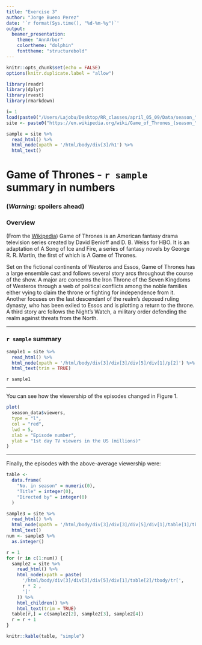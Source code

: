 ```yaml
---
title: "Exercise 3"
author: "Jorge Bueno Perez"
date: '`r format(Sys.time(), "%d-%m-%y")`'
output:  
  beamer_presentation:  
    theme: "AnnArbor"
    colortheme: "dolphin"
    fonttheme: "structurebold"
---
```


```r
knitr::opts_chunk$set(echo = FALSE)
options(knitr.duplicate.label = "allow")
```

```r
library(readr)
library(dplyr)
library(rvest)
library(rmarkdown)
```


```r
i= 1
load(paste0("/Users/Lajobu/Desktop/RR_classes/april_05_09/Data/season_", i, ".RData"))
site <- paste0("https://en.wikipedia.org/wiki/Game_of_Thrones_(season_", i, ")")
```

```r
sample = site %>%
  read_html() %>%
  html_node(xpath = '/html/body/div[3]/h1') %>%
  html_text()
```

# Game of Thrones - `r sample` summary in numbers

### __(*Warning:* spoilers ahead)__

### Overview

(From the [Wikipedia](https://en.wikipedia.org/wiki/Game_of_Thrones#Premise)) Game of Thrones is an American fantasy drama television series created by David Benioff and D. B. Weiss for HBO. It is an adaptation of A Song of Ice and Fire, a series of fantasy novels by George R. R. Martin, the first of which is A Game of Thrones.

Set on the fictional continents of Westeros and Essos, Game of Thrones has a large ensemble cast and follows several story arcs throughout the course of the show. A major arc concerns the Iron Throne of the Seven Kingdoms of Westeros through a web of political conflicts among the noble families either vying to claim the throne or fighting for independence from it. Another focuses on the last descendant of the realm's deposed ruling dynasty, who has been exiled to Essos and is plotting a return to the throne. A third story arc follows the Night's Watch, a military order defending the realm against threats from the North.

***

### `r sample` summary 

```r
sample1 = site %>%
  read_html() %>%
  html_node(xpath = '/html/body/div[3]/div[3]/div[5]/div[1]/p[2]') %>%
  html_text(trim = TRUE)
```

`r sample1`

***

You can see how the viewership of the episodes changed in Figure 1.

```r
plot(
  season_data$viewers,
  type = "l",
  col = "red",
  lwd = 5,
  xlab = "Episode number",
  ylab = "1st day TV viewers in the US (millions)"
)
```

***

Finally, the episodes with the above-average viewership were:

```r
table <-
  data.frame(
    "No. in season" = numeric(0),
    "Title" = integer(0),
    "Directed by" = integer(0)
  )

sample3 = site %>%
  read_html() %>%
  html_node(xpath = '/html/body/div[3]/div[3]/div[5]/div[1]/table[1]/tbody/tr[6]/td') %>%
  html_text()
num <- sample3 %>%
  as.integer()

r = 1
for (r in c(1:num)) {
  sample2 = site %>%
    read_html() %>%
    html_node(xpath = paste(
      '/html/body/div[3]/div[3]/div[5]/div[1]/table[2]/tbody/tr[',
      r * 2 ,
      ']'
    )) %>%
    html_children() %>%
    html_text(trim = TRUE)
  table[r,] = c(sample2[2], sample2[3], sample2[4])
  r = r + 1
}

knitr::kable(table, "simple")
```
